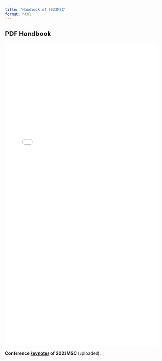 ```yaml
---
title: "Handbook of 2023MSC"
format: html
---
```


## PDF Handbook


<embed 
  type="application/pdf" 
  src="TMM_SLN_Handbook_Medical_Conference_2023August_TMM_conference_.pdf"
  width="100%" 
  height="1000px"
  zoom="130%"
>




**Conference <a href="keynotes.html">keynotes</a> of 2023MSC** (uploaded).

